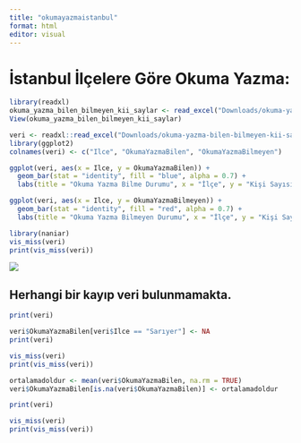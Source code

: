 ```yaml
---
title: "okumayazmaistanbul"
format: html
editor: visual
---
```


# İstanbul İlçelere Göre Okuma Yazma:

```r
library(readxl)
okuma_yazma_bilen_bilmeyen_kii_saylar <- read_excel("Downloads/okuma-yazma-bilen-bilmeyen-kii-saylar.xlsx")
View(okuma_yazma_bilen_bilmeyen_kii_saylar)
```

```r
veri <- readxl::read_excel("Downloads/okuma-yazma-bilen-bilmeyen-kii-saylar.xlsx")
library(ggplot2)
colnames(veri) <- c("Ilce", "OkumaYazmaBilen", "OkumaYazmaBilmeyen")

ggplot(veri, aes(x = Ilce, y = OkumaYazmaBilen)) +
  geom_bar(stat = "identity", fill = "blue", alpha = 0.7) +
  labs(title = "Okuma Yazma Bilme Durumu", x = "İlçe", y = "Kişi Sayısı")


```

```r
ggplot(veri, aes(x = Ilce, y = OkumaYazmaBilmeyen)) +
  geom_bar(stat = "identity", fill = "red", alpha = 0.7) +
  labs(title = "Okuma Yazma Bilmeyen Durumu", x = "İlçe", y = "Kişi Sayısı")
```

```r
library(naniar)
vis_miss(veri)
print(vis_miss(veri))

```

![](http://127.0.0.1:9677/graphics/71ff979e-cae9-4bac-b151-fc4fef2f2f40.png)

## Herhangi bir kayıp veri bulunmamakta.

```r
print(veri)
```

```r
veri$OkumaYazmaBilen[veri$Ilce == "Sarıyer"] <- NA
print(veri)
```

```r
vis_miss(veri)
print(vis_miss(veri))

```

```r

ortalamadoldur <- mean(veri$OkumaYazmaBilen, na.rm = TRUE)
veri$OkumaYazmaBilen[is.na(veri$OkumaYazmaBilen)] <- ortalamadoldur

```

```r
print(veri)
```

```r
vis_miss(veri)
print(vis_miss(veri))

```
